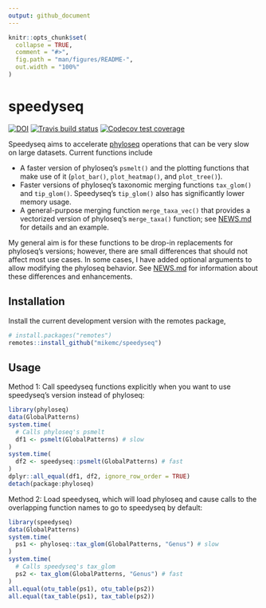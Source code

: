 ```yaml
---
output: github_document
---
```


<!-- README.md is generated from README.Rmd. Please edit that file -->

```r
knitr::opts_chunk$set(
  collapse = TRUE,
  comment = "#>",
  fig.path = "man/figures/README-",
  out.width = "100%"
)
```
# speedyseq

<!-- badges: start -->
[![DOI](https://zenodo.org/badge/179732395.svg)](https://zenodo.org/badge/latestdoi/179732395)
[![Travis build
status](https://travis-ci.org/mikemc/speedyseq.svg?branch=master)](https://travis-ci.org/mikemc/speedyseq)
[![Codecov test
coverage](https://codecov.io/gh/mikemc/speedyseq/branch/master/graph/badge.svg)](https://codecov.io/gh/mikemc/speedyseq?branch=master)
<!-- badges: end -->

Speedyseq aims to accelerate [phyloseq](https://joey711.github.io/phyloseq/)
operations that can be very slow on large datasets. Current functions include

* A faster version of phyloseq's `psmelt()` and the plotting functions that
  make use of it (`plot_bar()`, `plot_heatmap()`, and `plot_tree()`).
* Faster versions of phyloseq's taxonomic merging functions `tax_glom()` and
  `tip_glom()`. Speedyseq's `tip_glom()` also has significantly lower memory
  usage.
* A general-purpose merging function `merge_taxa_vec()` that provides a
  vectorized version of phyloseq's `merge_taxa()` function; see
  [NEWS.md](./NEWS.md) for details and an example.

My general aim is for these functions to be drop-in replacements for phyloseq's
versions; however, there are small differences that should not affect most use
cases. In some cases, I have added optional arguments to allow modifying the
phyloseq behavior. See [NEWS.md](./NEWS.md) for information about these
differences and enhancements.

## Installation

Install the current development version with the remotes package,
```r
# install.packages("remotes")
remotes::install_github("mikemc/speedyseq")
```

## Usage

Method 1: Call speedyseq functions explicitly when you want to use
speedyseq's version instead of phyloseq:
```r
library(phyloseq)
data(GlobalPatterns)
system.time(
  # Calls phyloseq's psmelt
  df1 <- psmelt(GlobalPatterns) # slow
)
system.time(
  df2 <- speedyseq::psmelt(GlobalPatterns) # fast
)
dplyr::all_equal(df1, df2, ignore_row_order = TRUE)
detach(package:phyloseq)
```

Method 2: Load speedyseq, which will load phyloseq and cause calls to the
overlapping function names to go to speedyseq by default:
```r
library(speedyseq)
data(GlobalPatterns)
system.time(
  ps1 <- phyloseq::tax_glom(GlobalPatterns, "Genus") # slow
)
system.time(
  # Calls speedyseq's tax_glom
  ps2 <- tax_glom(GlobalPatterns, "Genus") # fast
)
all.equal(otu_table(ps1), otu_table(ps2))
all.equal(tax_table(ps1), tax_table(ps2))
```

